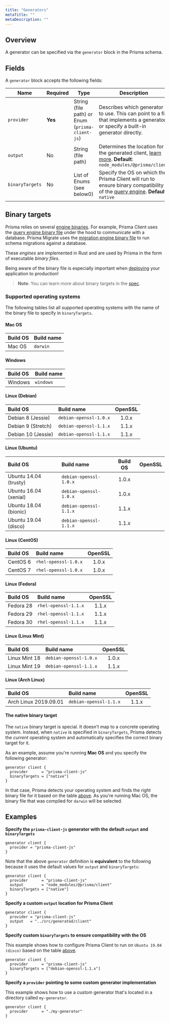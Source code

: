```yaml
---
title: "Generators"
metaTitle: ""
metaDescription: ""
---
```


## Overview

A generator can be specified via the `generator` block in the Prisma schema.

## Fields

A `generator` block accepts the following fields:

| Name            | Required | Type                                            | Description                                                                                                                      |
| --------------- | -------- | ----------------------------------------------- | -------------------------------------------------------------------------------------------------------------------------------- |
| `provider`      | **Yes**  | String (file path) or Enum (`prisma-client-js`) | Describes which generator to use. This can point to a file that implements a generator or specify a built-in generator directly. |
| `output`        | No       | String (file path)                              | Determines the location for the generated client, [learn more](). **Default**: `node_modules/@prisma/client`                     |
| `binaryTargets` | No       | List of Enums (see below0)                      | Specify the OS on which the Prisma Client will run to ensure binary compatibility of the [query engine](). **Default**: `native` |

## Binary targets

Prisma relies on several [engine binaries](https://github.com/prisma/prisma-engines). For example, Prisma Client uses the [query engine binary file]() under the hood to communicate with a database. Prisma Migrate uses the [migration engine binary file]() to run schema migrations against a database.

These _engines_ are implemented in Rust and are used by Prisma in the form of executable _binary files_.

Being aware of the binary file is especially important when [deploying]() your application to production!

> **Note**: You can learn more about binary targets in the [spec](https://github.com/prisma/specs/blob/master/binaries/Readme.md).

### Supported operating systems

The following tables list all supported operating systems with the name of the binary file to specify in `binaryTargets`.

#### Mac OS

| Build OS | Build name |
| :------- | :--------- |
| Mac OS   | `darwin`   |

#### Windows

| Build OS | Build name |
| :------- | :--------- |
| Windows  | `windows`  |

#### Linux (Debian)

| Build OS           | Build name             | OpenSSL |
| :----------------- | :--------------------- | :-----: |
| Debian 8 (Jessie)  | `debian-openssl-1.0.x` |  1.0.x  |
| Debian 9 (Stretch) | `debian-openssl-1.1.x` |  1.1.x  |
| Debian 10 (Jessie) | `debian-openssl-1.1.x` |  1.1.x  |

#### Linux (Ubuntu)

| Build OS              | Build name             | Build OS | OpenSSL |
| :-------------------- | :--------------------- | :------: | ------- |
| Ubuntu 14.04 (trusty) | `debian-openssl-1.0.x` |  1.0.x   |
| Ubuntu 16.04 (xenial) | `debian-openssl-1.0.x` |  1.0.x   |
| Ubuntu 18.04 (bionic) | `debian-openssl-1.1.x` |  1.1.x   |
| Ubuntu 19.04 (disco)  | `debian-openssl-1.1.x` |  1.1.x   |

#### Linux (CentOS)

| Build OS | Build name           | OpenSSL |
| :------- | :------------------- | :-----: |
| CentOS 6 | `rhel-openssl-1.0.x` |  1.0.x  |
| CentOS 7 | `rhel-openssl-1.0.x` |  1.0.x  |

#### Linux (Fedora)

| Build OS  | Build name           | OpenSSL |
| :-------- | :------------------- | :-----: |
| Fedora 28 | `rhel-openssl-1.1.x` |  1.1.x  |
| Fedora 29 | `rhel-openssl-1.1.x` |  1.1.x  |
| Fedora 30 | `rhel-openssl-1.1.x` |  1.1.x  |

#### Linux (Linux Mint)

| Build OS      | Build name             | OpenSSL |
| :------------ | :--------------------- | :-----: |
| Linux Mint 18 | `debian-openssl-1.0.x` |  1.0.x  |
| Linux Mint 19 | `debian-openssl-1.1.x` |  1.1.x  |

#### Linux (Arch Linux)

| Build OS              | Build name             | OpenSSL |
| :-------------------- | :--------------------- | :-----: |
| Arch Linux 2019.09.01 | `debian-openssl-1.1.x` |  1.1.x  |

#### The native binary target

The `native` binary target is special. It doesn't map to a concrete operating system. Instead, when `native` is specified in `binaryTargets`, Prisma detects the _current_ operating system and automatically specifies the correct binary target for it.

As an example, assume you're running **Mac OS** and you specify the following generator:

```prisma
generator client {
  provider      = "prisma-client-js"
  binaryTargets = ["native"]
}
```

In that case, Prisma detects your operating system and finds the right binary file for it based on the table [above](#supported-operating-systems). As you're running Mac OS, the binary file that was compiled for `darwin` will be selected.

## Examples

**Specify the `prisma-client-js` generator with the default `output` and `binaryTargets`**

```prisma
generator client {
  provider = "prisma-client-js"
}
```

Note that the above `generator` definition is **equivalent** to the following because it uses the default values for `output` and `binaryTargets`:

```prisma
generator client {
  provider      = "prisma-client-js"
  output        = "node_modules/@prisma/client"
  binaryTargets = ["native"]
}
```

**Specify a custom `output` location for Prisma Client**

```prisma
generator client {
  provider = "prisma-client-js"
  output   = "../src/generated/client"
}
```

**Specify custom `binaryTargets` to ensure compatibility with the OS**

This example shows how to configure Prisma Client to run on `Ubuntu 19.04 (disco)` based on the table [above](#linux-ubuntu).

```prisma
generator client {
  provider      = "prisma-client-js"
  binaryTargets = ["debian-openssl-1.1.x"]
}
```

**Specify a `provider` pointing to some custom generator implementation**

This example shows how to use a custom generator that's located in a directory called `my-generator`.

```prisma
generator client {
  provider      = "./my-generator"
}
```